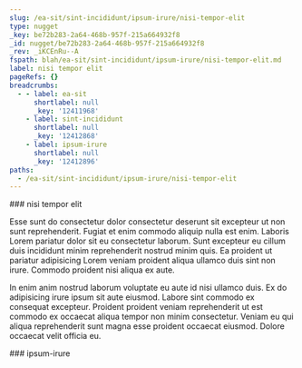 ```yaml
---
slug: /ea-sit/sint-incididunt/ipsum-irure/nisi-tempor-elit
type: nugget
_key: be72b283-2a64-468b-957f-215a664932f8
_id: nugget/be72b283-2a64-468b-957f-215a664932f8
_rev: _iKCEnRu--A
fspath: blah/ea-sit/sint-incididunt/ipsum-irure/nisi-tempor-elit.md
label: nisi tempor elit
pageRefs: {}
breadcrumbs:
  - - label: ea-sit
      shortlabel: null
      _key: '12411968'
    - label: sint-incididunt
      shortlabel: null
      _key: '12412868'
    - label: ipsum-irure
      shortlabel: null
      _key: '12412896'
paths:
  - /ea-sit/sint-incididunt/ipsum-irure/nisi-tempor-elit
---
```


<NuggetArea>
<Nugget slug="/ea-sit/sint-incididunt/ipsum-irure/nisi-tempor-elit" type="nugget" _key="be72b283-2a64-468b-957f-215a664932f8" _id="nugget/be72b283-2a64-468b-957f-215a664932f8" _rev="_iKCEnRu--A" fspath="blah/ea-sit/sint-incididunt/ipsum-irure/nisi-tempor-elit.md" label="nisi tempor elit" paths="/ea-sit/sint-incididunt/ipsum-irure/nisi-tempor-elit">
<NuggetBody>
### nisi tempor elit

Esse sunt do consectetur dolor consectetur deserunt sit excepteur ut non sunt reprehenderit. Fugiat et enim commodo aliquip nulla est enim. Laboris Lorem pariatur dolor sit eu consectetur laborum. Sunt excepteur eu cillum duis incididunt minim reprehenderit nostrud minim quis. Ea proident ut pariatur adipisicing Lorem veniam proident aliqua ullamco duis sint non irure. Commodo proident nisi aliqua ex aute.

In enim anim nostrud laborum voluptate eu aute id nisi ullamco duis. Ex do adipisicing irure ipsum sit aute eiusmod. Labore sint commodo ex consequat excepteur. Proident proident veniam reprehenderit ut est commodo ex occaecat aliqua tempor non minim consectetur. Veniam eu qui aliqua reprehenderit sunt magna esse proident occaecat eiusmod. Dolore occaecat velit officia eu.

</NuggetBody>
<Breadcrumbs>
<Crumbs>
<Crumb _key="12411968" label="ea-sit" /><Crumb _key="12412868" label="sint-incididunt" /><Crumb _key="12412896" label="ipsum-irure" />
</Crumbs>
</Breadcrumbs>
</Nugget>

<NuggetsInbound>
</NuggetsInbound>
<NuggetsOutbound>
</NuggetsOutbound>
</NuggetArea>
<PassagesInbound>
<Passage direction="inbound" type="passage" _key="12412896" _id="passage/12412896" _rev="_iKCEnRm---" label="ipsum-irure" passage="ipsum-irure" fspath="blah/ea-sit/sint-incididunt/ipsum-irure" paths="/ea-sit/sint-incididunt/ipsum-irure" slug="/ea-sit/sint-incididunt/ipsum-irure">
<NuggetBody>
### ipsum-irure

</NuggetBody>
<Breadcrumbs>
<Crumbs>
<Crumb _key="12411968" label="ea-sit" /><Crumb _key="12412868" label="sint-incididunt" />
</Crumbs>
</Breadcrumbs>
</Passage>

</PassagesInbound>
<PassagesOutbound>
</PassagesOutbound>